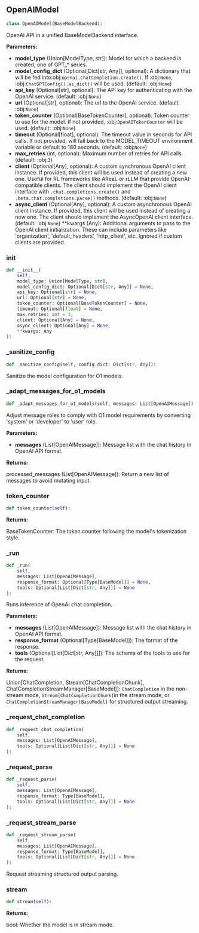 <a id="camel.models.openai_model"></a>

<a id="camel.models.openai_model.OpenAIModel"></a>

## OpenAIModel

```python
class OpenAIModel(BaseModelBackend):
```

OpenAI API in a unified BaseModelBackend interface.

**Parameters:**

- **model_type** (Union[ModelType, str]): Model for which a backend is created, one of GPT_* series.
- **model_config_dict** (Optional[Dict[str, Any]], optional): A dictionary that will be fed into:obj:`openai.ChatCompletion.create()`. If :obj:`None`, :obj:`ChatGPTConfig().as_dict()` will be used. (default: :obj:`None`)
- **api_key** (Optional[str], optional): The API key for authenticating with the OpenAI service. (default: :obj:`None`)
- **url** (Optional[str], optional): The url to the OpenAI service. (default: :obj:`None`)
- **token_counter** (Optional[BaseTokenCounter], optional): Token counter to use for the model. If not provided, :obj:`OpenAITokenCounter` will be used. (default: :obj:`None`)
- **timeout** (Optional[float], optional): The timeout value in seconds for API calls. If not provided, will fall back to the MODEL_TIMEOUT environment variable or default to 180 seconds. (default: :obj:`None`)
- **max_retries** (int, optional): Maximum number of retries for API calls. (default: :obj:`3`)
- **client** (Optional[Any], optional): A custom synchronous OpenAI client instance. If provided, this client will be used instead of creating a new one. Useful for RL frameworks like AReaL or rLLM that provide OpenAI-compatible clients. The client should implement the OpenAI client interface with `.chat.completions.create()` and `.beta.chat.completions.parse()` methods. (default: :obj:`None`)
- **async_client** (Optional[Any], optional): A custom asynchronous OpenAI client instance. If provided, this client will be used instead of creating a new one. The client should implement the AsyncOpenAI client interface. (default: :obj:`None`) **kwargs (Any): Additional arguments to pass to the OpenAI client initialization. These can include parameters like 'organization', 'default_headers', 'http_client', etc. Ignored if custom clients are provided.

<a id="camel.models.openai_model.OpenAIModel.__init__"></a>

### __init__

```python
def __init__(
    self,
    model_type: Union[ModelType, str],
    model_config_dict: Optional[Dict[str, Any]] = None,
    api_key: Optional[str] = None,
    url: Optional[str] = None,
    token_counter: Optional[BaseTokenCounter] = None,
    timeout: Optional[float] = None,
    max_retries: int = 3,
    client: Optional[Any] = None,
    async_client: Optional[Any] = None,
    **kwargs: Any
):
```

<a id="camel.models.openai_model.OpenAIModel._sanitize_config"></a>

### _sanitize_config

```python
def _sanitize_config(self, config_dict: Dict[str, Any]):
```

Sanitize the model configuration for O1 models.

<a id="camel.models.openai_model.OpenAIModel._adapt_messages_for_o1_models"></a>

### _adapt_messages_for_o1_models

```python
def _adapt_messages_for_o1_models(self, messages: List[OpenAIMessage]):
```

Adjust message roles to comply with O1 model requirements by
converting 'system' or 'developer' to 'user' role.

**Parameters:**

- **messages** (List[OpenAIMessage]): Message list with the chat history in OpenAI API format.

**Returns:**

  processed_messages (List[OpenAIMessage]): Return a new list of
messages to avoid mutating input.

<a id="camel.models.openai_model.OpenAIModel.token_counter"></a>

### token_counter

```python
def token_counter(self):
```

**Returns:**

  BaseTokenCounter: The token counter following the model's
tokenization style.

<a id="camel.models.openai_model.OpenAIModel._run"></a>

### _run

```python
def _run(
    self,
    messages: List[OpenAIMessage],
    response_format: Optional[Type[BaseModel]] = None,
    tools: Optional[List[Dict[str, Any]]] = None
):
```

Runs inference of OpenAI chat completion.

**Parameters:**

- **messages** (List[OpenAIMessage]): Message list with the chat history in OpenAI API format.
- **response_format** (Optional[Type[BaseModel]]): The format of the response.
- **tools** (Optional[List[Dict[str, Any]]]): The schema of the tools to use for the request.

**Returns:**

  Union[ChatCompletion, Stream[ChatCompletionChunk],
ChatCompletionStreamManager[BaseModel]]:
`ChatCompletion` in the non-stream mode,
`Stream[ChatCompletionChunk]`in the stream mode,
or `ChatCompletionStreamManager[BaseModel]` for
structured output streaming.

<a id="camel.models.openai_model.OpenAIModel._request_chat_completion"></a>

### _request_chat_completion

```python
def _request_chat_completion(
    self,
    messages: List[OpenAIMessage],
    tools: Optional[List[Dict[str, Any]]] = None
):
```

<a id="camel.models.openai_model.OpenAIModel._request_parse"></a>

### _request_parse

```python
def _request_parse(
    self,
    messages: List[OpenAIMessage],
    response_format: Type[BaseModel],
    tools: Optional[List[Dict[str, Any]]] = None
):
```

<a id="camel.models.openai_model.OpenAIModel._request_stream_parse"></a>

### _request_stream_parse

```python
def _request_stream_parse(
    self,
    messages: List[OpenAIMessage],
    response_format: Type[BaseModel],
    tools: Optional[List[Dict[str, Any]]] = None
):
```

Request streaming structured output parsing.

<a id="camel.models.openai_model.OpenAIModel.stream"></a>

### stream

```python
def stream(self):
```

**Returns:**

  bool: Whether the model is in stream mode.

